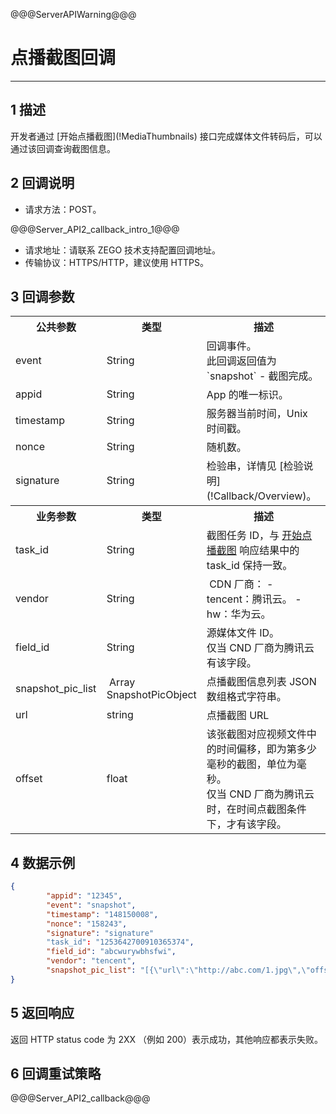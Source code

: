 @@@ServerAPIWarning@@@

# 点播截图回调

- - -

## 1 描述

开发者通过 [开始点播截图\](!MediaThumbnails) 接口完成媒体文件转码后，可以通过该回调查询截图信息。


## 2 回调说明

- 请求方法：POST。

@@@Server_API2_callback_intro_1@@@

- 请求地址：请联系 ZEGO 技术支持配置回调地址。
- 传输协议：HTTPS/HTTP，建议使用 HTTPS。

## 3 回调参数

<table class="collapsible-table" >
  <colgroup>
    <col width="30%">
    <col width="15%">
    <col width="55%">
  </colgroup>
<tbody><tr data-row-level="1">
<th>公共参数</th>
<th>类型</th>
<th>描述</th>
</tr>
<tr data-row-level="2">
<td>event</td>
<td>String</td>
<td>回调事件。<br>此回调返回值为`snapshot` - 截图完成。</td>
</tr>
<tr data-row-level="3">
<td>appid</td>
<td>String</td>
<td>App 的唯一标识。</td>
</tr>
<tr data-row-level="4">
<td>timestamp</td>
<td>String</td>
<td>服务器当前时间，Unix 时间戳。</td>
</tr>
<tr data-row-level="5">
<td>nonce</td>
<td>String</td>
<td>随机数。</td>
</tr>
<tr data-row-level="6">
<td>signature</td>
<td>String</td>
<td>检验串，详情见 [检验说明](!Callback/Overview)。</td>
</tr>
<tr data-row-level="7">
<th>业务参数</th>
<th>类型</th>
<th>描述</th>
</tr>
<tr data-row-level="8">
<td>task_id</td>
<td>String</td>
<td>截图任务 ID，与 <a href="!MediaThumbnails" target="balnk">开始点播截图</a> 响应结果中的 task_id 保持一致。</td>
</tr>
<tr data-row-level="9">
<td>vendor</td>
<td>String</td>
<td>&nbsp;CDN 厂商：
- tencent：腾讯云。
- hw：华为云。</td>
</tr>
<tr data-row-level="10">
<td>field_id</td>
<td>String</td>
<td>源媒体文件 ID。<br>
仅当 CND 厂商为腾讯云有该字段。</td>
</tr>
<tr data-row-level="11" data-row-child="true">
<td>snapshot_pic_list</td>
<td>&nbsp;Array SnapshotPicObject</td>
<td>点播截图信息列表 JSON 数组格式字符串。</td>
</tr>
<tr data-row-level="11-1">
<td>url</td>
<td>string</td>
<td>点播截图 URL</td>
</tr>
<tr data-row-level="11-2">
<td>offset</td>
<td>float</td>
<td>该张截图对应视频文件中的时间偏移，即为第多少毫秒的截图，单位为毫秒。<br>
仅当 CND 厂商为腾讯云时，在时间点截图条件下，才有该字段。</td>
</tr>
</tbody></table>


## 4 数据示例

```json
{
        "appid": "12345",  
        "event": "snapshot",
        "timestamp": "148150008",
        "nonce": "158243",
        "signature": "signature"
        "task_id": "1253642700910365374",
        "field_id": "abcwurywbhsfwi",
        "vendor": "tencent",
        "snapshot_pic_list": "[{\"url\":\"http://abc.com/1.jpg\",\"offset\":0},{\"url\":\"http://abc.com/1.jpg\",\"offset\":0}]",
}
```


## 5 返回响应

返回 HTTP status code 为 2XX （例如 200）表示成功，其他响应都表示失败。


## 6 回调重试策略

@@@Server_API2_callback@@@
